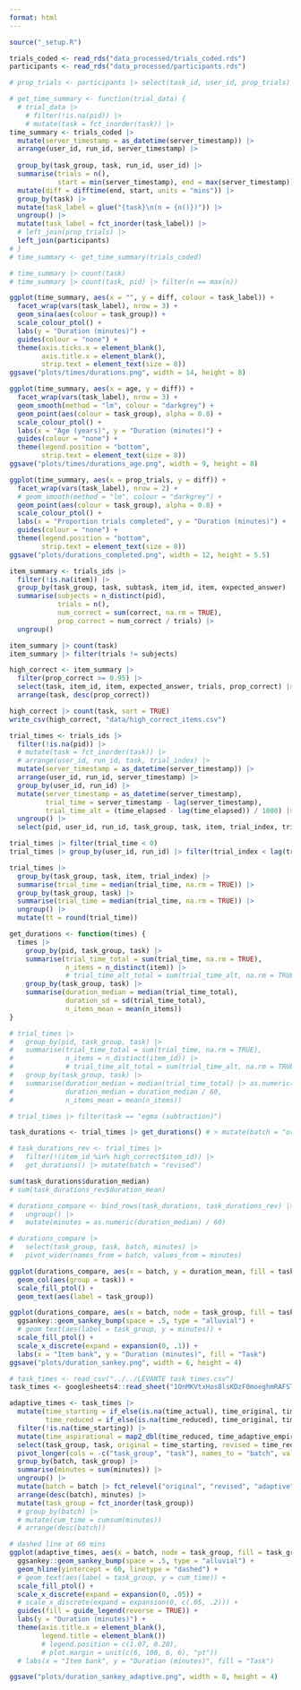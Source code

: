 ```yaml
---
format: html
---
```

  
```r
source("_setup.R")

trials_coded <- read_rds("data_processed/trials_coded.rds")
participants <- read_rds("data_processed/participants.rds")
```

```r
# prop_trials <- participants |> select(task_id, user_id, prop_trials)

# get_time_summary <- function(trial_data) {
  # trial_data |>
    # filter(!is.na(pid)) |>
    # mutate(task = fct_inorder(task)) |>
time_summary <- trials_coded |>
  mutate(server_timestamp = as_datetime(server_timestamp)) |>
  arrange(user_id, run_id, server_timestamp) |>
  
  group_by(task_group, task, run_id, user_id) |>
  summarise(trials = n(),
            start = min(server_timestamp), end = max(server_timestamp)) |>
  mutate(diff = difftime(end, start, units = "mins")) |>
  group_by(task) |>
  mutate(task_label = glue("{task}\n(n = {n()})")) |>
  ungroup() |>
  mutate(task_label = fct_inorder(task_label)) |>
  # left_join(prop_trials) |>
  left_join(participants)
# }
# time_summary <- get_time_summary(trials_coded)

# time_summary |> count(task)
# time_summary |> count(task, pid) |> filter(n == max(n))

ggplot(time_summary, aes(x = "", y = diff, colour = task_label)) +
  facet_wrap(vars(task_label), nrow = 3) +
  geom_sina(aes(colour = task_group)) +
  scale_colour_ptol() +
  labs(y = "Duration (minutes)") +
  guides(colour = "none") +
  theme(axis.ticks.x = element_blank(),
        axis.title.x = element_blank(),
        strip.text = element_text(size = 8))
ggsave("plots/times/durations.png", width = 14, height = 8)

ggplot(time_summary, aes(x = age, y = diff)) +
  facet_wrap(vars(task_label), nrow = 3) +
  geom_smooth(method = "lm", colour = "darkgrey") +
  geom_point(aes(colour = task_group), alpha = 0.8) +
  scale_colour_ptol() +
  labs(x = "Age (years)", y = "Duration (minutes)") +
  guides(colour = "none") +
  theme(legend.position = "bottom",
        strip.text = element_text(size = 8))
ggsave("plots/times/durations_age.png", width = 9, height = 8)

ggplot(time_summary, aes(x = prop_trials, y = diff)) +
  facet_wrap(vars(task_label), nrow = 2) +
  # geom_smooth(method = "lm", colour = "darkgrey") +
  geom_point(aes(colour = task_group), alpha = 0.8) +
  scale_colour_ptol() +
  labs(x = "Proportion trials completed", y = "Duration (minutes)") +
  guides(colour = "none") +
  theme(legend.position = "bottom",
        strip.text = element_text(size = 8))
ggsave("plots/durations_completed.png", width = 12, height = 5.5)
```

```r
item_summary <- trials_ids |>
  filter(!is.na(item)) |>
  group_by(task_group, task, subtask, item_id, item, expected_answer) |>
  summarise(subjects = n_distinct(pid),
            trials = n(),
            num_correct = sum(correct, na.rm = TRUE),
            prop_correct = num_correct / trials) |>
  ungroup()

item_summary |> count(task)
item_summary |> filter(trials != subjects)

high_correct <- item_summary |>
  filter(prop_correct >= 0.95) |>
  select(task, item_id, item, expected_answer, trials, prop_correct) |>
  arrange(task, desc(prop_correct))

high_correct |> count(task, sort = TRUE)
write_csv(high_correct, "data/high_correct_items.csv")
```

```r
trial_times <- trials_ids |>
  filter(!is.na(pid)) |>
  # mutate(task = fct_inorder(task)) |>
  # arrange(user_id, run_id, task, trial_index) |>
  mutate(server_timestamp = as_datetime(server_timestamp)) |>
  arrange(user_id, run_id, server_timestamp) |>
  group_by(user_id, run_id) |>
  mutate(server_timestamp = as_datetime(server_timestamp),
         trial_time = server_timestamp - lag(server_timestamp),
         trial_time_alt = (time_elapsed - lag(time_elapsed)) / 1000) |>
  ungroup() |>
  select(pid, user_id, run_id, task_group, task, item, trial_index, trial_time, trial_time_alt)

trial_times |> filter(trial_time < 0)
trial_times |> group_by(user_id, run_id) |> filter(trial_index < lag(trial_index))

trial_times |>
  group_by(task_group, task, item, trial_index) |>
  summarise(trial_time = median(trial_time, na.rm = TRUE)) |>
  group_by(task_group, task) |>
  summarise(trial_time = median(trial_time, na.rm = TRUE)) |>
  ungroup() |>
  mutate(tt = round(trial_time))

get_durations <- function(times) {
  times |>
    group_by(pid, task_group, task) |>
    summarise(trial_time_total = sum(trial_time, na.rm = TRUE),
              n_items = n_distinct(item)) |>
              # trial_time_alt_total = sum(trial_time_alt, na.rm = TRUE)) |>
    group_by(task_group, task) |>
    summarise(duration_median = median(trial_time_total),
              duration_sd = sd(trial_time_total),
              n_items_mean = mean(n_items))
}

# trial_times |>
#   group_by(pid, task_group, task) |>
#   summarise(trial_time_total = sum(trial_time, na.rm = TRUE),
#             n_items = n_distinct(item_id)) |>
#             # trial_time_alt_total = sum(trial_time_alt, na.rm = TRUE)) |>
#   group_by(task_group, task) |>
#   summarise(duration_median = median(trial_time_total) |> as.numeric(),
#             duration_median = duration_median / 60,
#             n_items_mean = mean(n_items))

# trial_times |> filter(task == "egma (subtraction)")

task_durations <- trial_times |> get_durations() # > mutate(batch = "original")

# task_durations_rev <- trial_times |>
#   filter(!(item_id %in% high_correct$item_id)) |>
#   get_durations() |> mutate(batch = "revised")

sum(task_durations$duration_median)
# sum(task_durations_rev$duration_mean)

# durations_compare <- bind_rows(task_durations, task_durations_rev) |>
#   ungroup() |>
#   mutate(minutes = as.numeric(duration_median) / 60)

# durations_compare |>
#   select(task_group, task, batch, minutes) |>
#   pivot_wider(names_from = batch, values_from = minutes)

ggplot(durations_compare, aes(x = batch, y = duration_mean, fill = task_group)) +
  geom_col(aes(group = task)) +
  scale_fill_ptol() +
  geom_text(aes(label = task_group))

ggplot(durations_compare, aes(x = batch, node = task_group, fill = task_group, value = minutes)) +
  ggsankey::geom_sankey_bump(space = .5, type = "alluvial") +
  # geom_text(aes(label = task_group, y = minutes)) +
  scale_fill_ptol() +
  scale_x_discrete(expand = expansion(0, .1)) +
  labs(x = "Item bank", y = "Duration (minutes)", fill = "Task")
ggsave("plots/duration_sankey.png", width = 6, height = 4)
```

```r
# task_times <- read_csv("../../LEVANTE task times.csv")
task_times <- googlesheets4::read_sheet("1OnMKVtxHos8lsKDzF0moeghmRAFSTsD1-OpPF7wArCU", sheet = 2)

adaptive_times <- task_times |>
  mutate(time_starting = if_else(is.na(time_actual), time_original, time_actual),
         time_reduced = if_else(is.na(time_reduced), time_original, time_reduced)) |>
  filter(!is.na(time_starting)) |>
  mutate(time_aspirational = map2_dbl(time_reduced, time_adaptive_empirical, partial(min, na.rm = TRUE))) |>
  select(task_group, task, original = time_starting, revised = time_reduced, adaptive = time_aspirational) |>
  pivot_longer(cols = -c("task_group", "task"), names_to = "batch", values_to = "minutes") |>
  group_by(batch, task_group) |>
  summarise(minutes = sum(minutes)) |>
  ungroup() |>
  mutate(batch = batch |> fct_relevel("original", "revised", "adaptive")) |>
  arrange(desc(batch), minutes) |>
  mutate(task_group = fct_inorder(task_group))
  # group_by(batch) |>
  # mutate(cum_time = cumsum(minutes))
  # arrange(desc(batch))

# dashed line at 60 mins
ggplot(adaptive_times, aes(x = batch, node = task_group, fill = task_group, value = minutes)) +
  ggsankey::geom_sankey_bump(space = .5, type = "alluvial") +
  geom_hline(yintercept = 60, linetype = "dashed") +
  # geom_text(aes(label = task_group, y = cum_time)) +
  scale_fill_ptol() +
  scale_x_discrete(expand = expansion(0, .05)) +
  # scale_x_discrete(expand = expansion(0, c(.05, .2))) +
  guides(fill = guide_legend(reverse = TRUE)) +
  labs(y = "Duration (minutes)") +
  theme(axis.title.x = element_blank(),
        legend.title = element_blank())
        # legend.position = c(1.07, 0.28),
        # plot.margin = unit(c(6, 100, 6, 6), "pt"))
  # labs(x = "Item bank", y = "Duration (minutes)", fill = "Task")

ggsave("plots/duration_sankey_adaptive.png", width = 8, height = 4)
```

